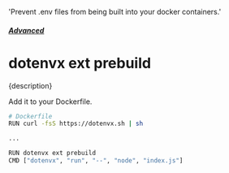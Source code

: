   'Prevent .env files from being built into your docker containers.'

##### [Advanced](/docs/advanced)
# dotenvx ext prebuild

<p className="lead">{description}</p>

Add it to your Dockerfile.

```sh
# Dockerfile
RUN curl -fsS https://dotenvx.sh | sh

...

RUN dotenvx ext prebuild
CMD ["dotenvx", "run", "--", "node", "index.js"]
```
